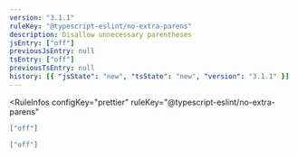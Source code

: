 ```yaml
---
version: "3.1.1"
ruleKey: "@typescript-eslint/no-extra-parens"
description: Disallow unnecessary parentheses
jsEntry: ["off"]
previousJsEntry: null
tsEntry: ["off"]
previousTsEntry: null
history: [{ "jsState": "new", "tsState": "new", "version": "3.1.1" }]
---
```


<RuleInfos 
  configKey="prettier" 
  ruleKey="@typescript-eslint/no-extra-parens" 
>

```json
["off"]
```

```json
["off"]
```

</RuleInfos>
